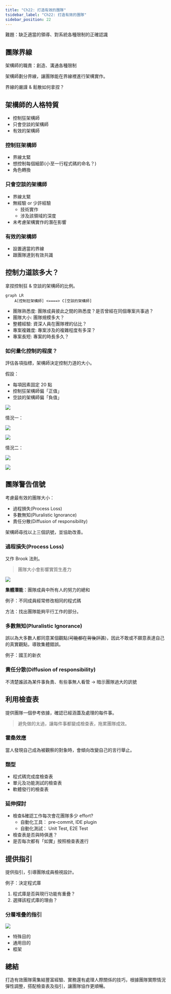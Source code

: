 ```yaml
---
title: "Ch22: 打造有效的團隊"
tsidebar_label: "Ch22: 打造有效的團隊"
sidebar_position: 22
---
```


難題：缺乏適當的領導、對系統各種限制的正確認識
## 團隊界線
架構師的職責：創造、溝通各種限制

架構師劃分界線，讓團隊能在界線裡進行架構實作。

界線的嚴謹 & 鬆散如何拿捏？

## 架構師的人格特質
- 控制狂架構師
- 只會空談的架構師
- 有效的架構師

### 控制狂架構師
- 界線太緊
- 想控制每個細節(小至一行程式碼的命名？)
- 角色轉換

### 只會空談的架構師
- 界線太緊
- 無經驗 or 少許經驗
    - 技術實作
    - 涉及該領域的深度
- 未考慮架構實作的潛在影響

### 有效的架構師
- 設置適當的界線
- 跟團隊達到有效共識

## 控制力道該多大？
拿捏控制狂 & 空談的架構師的比例。

```mermaid
graph LR
    A[控制狂架構師] <====> C[空談的架構師]
```

- 團隊熟悉度: 團隊成員彼此之間的熟悉度？是否曾經在同個專案共事過？
- 團隊大小: 團隊規模多大？
- 整體經驗: 資深人員在團隊裡的佔比？
- 專案複雜度: 專案涉及的複雜程度有多深？
- 專案長短: 專案的時長多久？

### 如何量化控制的程度？
評估各項指標，架構師決定控制力道的大小。

假設：
- 每項因素固定 20 點
- 控制狂架構師偏「正值」
- 空談的架構師偏「負值」

![](./ch22/22-6.png)

情況一：

![](./ch22/scenario-1.png)

![](./ch22/22-7.png)

情況二：

![](./ch22/scenario-2.png)

![](./ch22/22-8.png)

## 團隊警告信號
考慮最有效的團隊大小：
- 過程損失(Process Loss)
- 多數無知(Pluralistic Ignorance)
- 責任分散(Diffusion of responsibility)

架構師尋找以上三個訊號，並協助改善。

### 過程損失(Process Loss)
又作 Brook 法則。

> 團隊大小會影響實質生產力

![](./ch22/22-9.png)

**集體潛能**：團隊成員中所有人的努力的總和

例子：不同成員經常修改相同的程式碼

方法：找出團隊能夠平行工作的部分。

### 多數無知(Pluralistic Ignorance)
誤以為大多數人都同意某個觀點(~~可能都在背後訐譙~~)，因此不敢或不願意表達自己的真實觀點，導致集體錯誤。

例子：國王的新衣

### 責任分散(Diffusion of responsibility)
不清楚誰該為某件事負責、有些事無人看管 → 暗示團隊過大的訊號

## 利用檢查表
提供團隊一個參考依據，確認已經涵蓋及處理的每件事。

> 避免做的太過，讓每件事都變成檢查表，拖累團隊成效。

### 霍桑效應
當人發現自己成為被觀察的對象時，會傾向改變自己的言行舉止。

### 類型
- 程式碼完成度檢查表
- 單元及功能測試的檢查表
- 軟體發行的檢查表

### 延伸探討
- 檢查&確認工作每次會花團隊多少 effort?
    - 自動化工具： pre-commit, IDE plugin
    - 自動化測試： Unit Test, E2E Test
- 檢查表是否與時俱進？
- 是否每次都有「如實」按照檢查表進行

## 提供指引
提供指引，引導團隊成員檢視設計。

例子：決定程式庫
1. 程式庫是否與現行功能有重疊？
2. 選擇該程式庫的理由？

### 分層堆疊的指引
![](./ch22/22-13.png)
- 特殊目的
- 通用目的
- 框架

## 總結
打造有效團隊需集結豐富經驗、實務還有處理人際關係的技巧，根據團隊實際情況彈性調整，搭配檢查表及指引，讓團隊協作更順暢。
